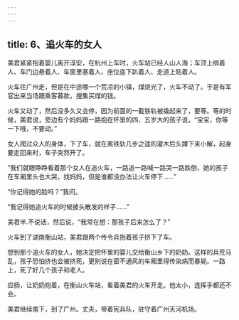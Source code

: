 ```yaml
---
---
---
```

title: 6、追火车的女人
---




美君紧紧抱着婴儿离开淳安，在杭州上车时，火车站已经人山人海；车顶上绑着人、车门边悬着人、车窗里塞着人、座位底下趴着人、走道上贴着人。

火车往广州走，但是在中途哪一个荒凉的小镇，煤烧光了，火车不动了。于是有军官出来当场跟乘客募款，搜集买煤的钱。

火车又动了，然后没多久又会停，因为前面的一截铁轨被撬起来了，要等。等的时候，美君说，旁边有个妈妈跟一路抱在怀里的四、五岁大的孩子说，“宝宝，你等一下哦，不要动。”

女人爬过众人的身体，下了车，就在离铁轨几步之遥的灌木后头蹲下来小解，起身要走回来时，车子突然开了。

“我们就眼睁睁看着那个女人在追火车，一路追一路喊一路哭一路跌倒，她的孩子在车厢里头也大哭，找妈妈，但是谁都没办法让火车停下……”

“你记得她的脸吗？”我问。

“我记得她追火车的时候披头散发的样子……”

美君半.不说话，然后说，“我常在想：那孩子后来怎么了？”

火车到了湖南衡山站，美君跟两个传令兵抱着孩子挤下了车。

想到那个追火车的女人，她决定把怀里的婴儿交给衡山乡下的奶奶。这样的兵荒马乱，孩子恐怕挤也会被挤死，更别说在密不通风的车厢里得传染病而暴毙。一路上，死了好几个孩子和老人。

应扬，让奶奶抱着，在衡山火车站，看着美君的火车开走。他太小，连挥手都还不会。

美君继续南下，到了广州。丈夫，带着宪兵队，驻守着广州天河机场。